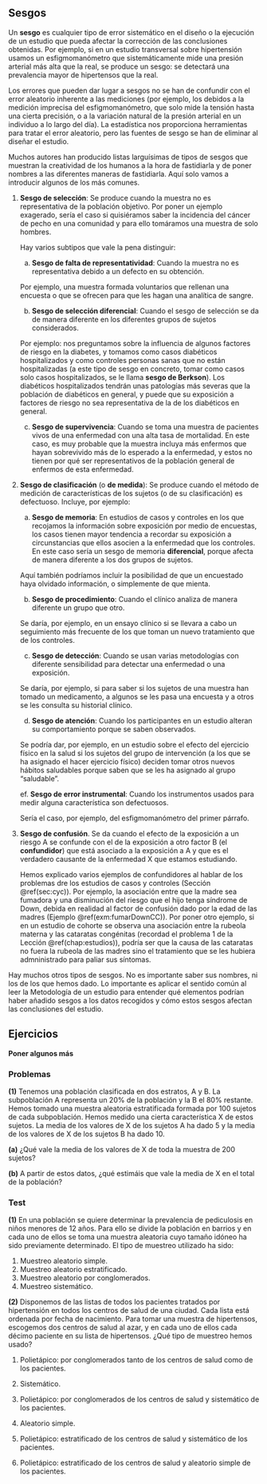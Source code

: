 

## Sesgos {#sec:sesgos}

Un **sesgo** es cualquier tipo de error sistemático en el diseño o la ejecución de un estudio que pueda afectar la corrección de las conclusiones obtenidas. Por ejemplo, si en un estudio transversal sobre hipertensión usamos un esfigmomanómetro que sistemáticamente mide una presión arterial más alta que la real, se produce un sesgo: se detectará una prevalencia mayor de hipertensos que la real. 

Los errores que pueden dar lugar a sesgos no se han de confundir con el error aleatorio inherente a las mediciones (por ejemplo, los debidos a la medición imprecisa del esfigmomanómetro, que solo mide la tensión hasta una cierta precisión, o a la variación natural de la presión arterial en un individuo a lo largo del día). La estadística nos proporciona herramientas para tratar el error aleatorio, pero las fuentes de sesgo se han de eliminar al diseñar el estudio.

Muchos autores han producido listas larguísimas de tipos de sesgos que muestran la creatividad de los humanos a la hora de fastidiarla y de poner  nombres a las diferentes maneras de fastidiarla. Aquí solo vamos a introducir algunos de los más comunes.

1. **Sesgo de selección**: Se produce cuando la muestra no es representativa de la población objetivo. Por poner un ejemplo exagerado, sería el caso si quisiéramos saber la incidencia del cáncer de pecho en una comunidad y para ello tomáramos una muestra de solo hombres. 

    Hay varios subtipos que vale la pena distinguir:
    
     a. **Sesgo de falta de representatividad**: Cuando la muestra no es representativa debido a un defecto en su obtención.
     
     Por ejemplo, una muestra formada voluntarios que rellenan una encuesta o que se ofrecen para que les hagan una analítica de sangre.

     b. **Sesgo de selección diferencial**: Cuando el sesgo de selección se da de manera diferente en los diferentes grupos de sujetos considerados. 
     
      Por ejemplo: nos preguntamos sobre la influencia de algunos factores de riesgo en la diabetes, y tomamos como casos diabéticos hospitalizados y como controles personas sanas que no están hospitalizadas (a este tipo de sesgo en concreto, tomar como casos solo casos hospitalizados, se le llama **sesgo de Berkson**).  Los diabéticos hospitalizados tendrán unas patologías más severas que la población de diabéticos en general, y puede que su exposición a factores de riesgo no sea  representativa de la de los diabéticos en general.


     c. **Sesgo de supervivencia**: Cuando se toma una muestra de pacientes vivos de una enfermedad con una alta tasa de mortalidad. En este caso, es muy probable que la muestra incluya más enfermos que hayan sobrevivido más de lo esperado a la enfermedad, y estos no tienen por qué ser representativos de la población general de enfermos de esta enfermedad.


2. **Sesgo de clasificación** (o **de medida**): Se produce cuando el método de medición de características de los sujetos (o de su clasificación) es defectuoso. Incluye, por ejemplo:

     a. **Sesgo de memoria**: En estudios de casos y controles en los que recojamos la información sobre exposición por medio de encuestas, los casos tienen mayor tendencia a recordar su exposición a circunstancias que ellos asocien a la enfermedad que los controles. En este caso sería un sesgo de memoria **diferencial**, porque afecta de manera diferente a los dos grupos de sujetos. 
     
      Aquí también podríamos incluir la posibilidad de que un encuestado haya olvidado información, o simplemente de que mienta. 

     b. **Sesgo de procedimiento**: Cuando el clínico analiza de manera diferente un grupo que otro.
     
     Se daría, por ejemplo, en un ensayo clínico si se llevara a cabo un seguimiento  más frecuente de los que toman un nuevo tratamiento que de los controles.

     c. **Sesgo de detección**: Cuando se usan varias metodologías con diferente sensibilidad para detectar una enfermedad o una exposición. 
     
     Se daría, por ejemplo, si para saber si los sujetos de una muestra han tomado un medicamento, a algunos se les pasa una encuesta y a otros se les consulta su historial clínico.

     d. **Sesgo de atención**: Cuando los participantes en un estudio alteran su comportamiento porque se saben observados. 
     
     Se podría dar, por ejemplo, en un estudio sobre el efecto del ejercicio físico en la salud si los sujetos del grupo de intervención (a los que se ha asignado el hacer ejercicio físico) deciden tomar otros nuevos hábitos saludables porque saben que se les ha asignado al grupo "saludable".

    ef. **Sesgo de error instrumental**: Cuando los instrumentos usados para medir alguna característica son defectuosos. 
    
    Sería el caso, por ejemplo, del esfigmomanómetro del primer párrafo.

3. **Sesgo de confusión**. Se da cuando el efecto de la exposición a un riesgo A  se confunde con el de la exposición a otro factor B (el **confundidor**) que está asociado a la exposición a A y que es el verdadero causante de la enfermedad X que estamos estudiando.

    Hemos explicado varios ejemplos de confundidores al hablar de los problemas dre los estudios de casos y controles (Sección \@ref(sec:cyc)). Por ejemplo, la asociación entre que la madre sea fumadora y una disminución del riesgo que el hijo tenga síndrome de Down, debida en realidad al factor de confusión dado por la edad de las madres (Ejemplo \@ref(exm:fumarDownCC)). Por poner otro ejemplo, si en un estudio de cohorte se observa una asociación entre la rubeola materna y las cataratas congénitas (recordad el problema 1 de la Lección \@ref(chap:estudios)), podría ser que la causa de las cataratas no fuera la rubeola de las madres sino el tratamiento que se les hubiera admninistrado para paliar sus síntomas.

Hay muchos otros tipos de sesgos. No es importante saber sus nombres, ni los de los que hemos dado. Lo importante es aplicar el sentido común al leer la Metodología de un estudio para entender qué elementos podrían haber añadido sesgos a los datos recogidos y cómo estos sesgos afectan las conclusiones del estudio.



## Ejercicios

**Poner algunos más**

### Problemas {-}

**(1)** Tenemos una población clasificada en dos estratos, A y B. La subpoblación A representa un 20% de la población y la B el 80% restante. Hemos tomado una muestra aleatoria estratificada formada por 100 sujetos de cada subpoblación. Hemos medido una cierta característica  X de estos sujetos. La media de los valores de X de los sujetos A ha dado 5 y la media de los valores de X de los sujetos B ha dado 10.

**(a)** ¿Qué vale la media de los valores de X de toda la muestra de 200 sujetos?

**(b)** A partir de estos datos, ¿qué estimáis que vale la media de X en el total de la población?

### Test {-}

**(1)** En una población se quiere determinar la prevalencia de pediculosis en niños menores de 12 años. Para ello se divide la población en barrios y en cada uno de ellos se toma una muestra aleatoria cuyo tamaño idóneo ha sido previamente determinado. El tipo de muestreo utilizado ha sido:	

1. Muestreo aleatorio simple.
1. Muestreo aleatorio estratificado.
1. Muestreo aleatorio por conglomerados.
1. Muestreo sistemático.


**(2)** Disponemos de las listas de todos los pacientes tratados por hipertensión en todos los centros de salud de una ciudad. Cada lista está ordenada por fecha de nacimiento. Para tomar una muestra de hipertensos, escogemos dos centros de salud al azar, y en cada uno de ellos cada décimo paciente en su lista de hipertensos. ¿Qué tipo de muestreo hemos usado?

1. Polietápico: por conglomerados tanto de los centros de salud como de los pacientes.

1. Sistemático.

1. Polietápico: por conglomerados de los centros de salud y sistemático de los pacientes.

1. Aleatorio simple.

1. Polietápico: estratificado de los centros de salud y sistemático de los pacientes.

1. Polietápico: estratificado de los centros de salud y aleatorio simple de los pacientes.




